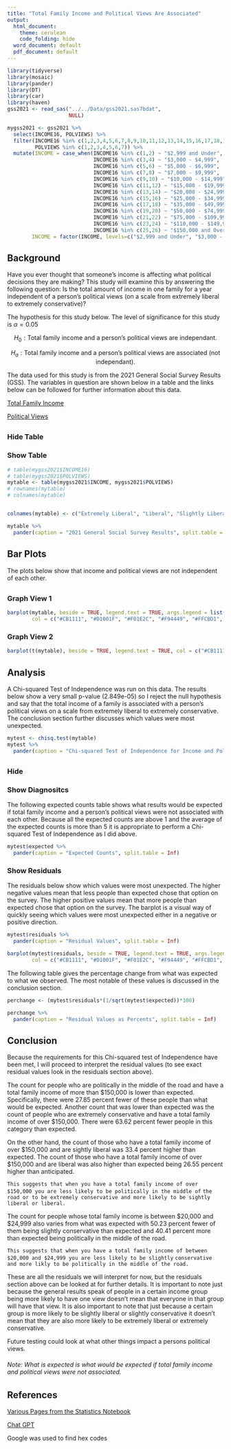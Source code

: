 ```yaml
---
title: "Total Family Income and Political Views Are Associated"
output:
  html_document:
    theme: cerulean
    code_folding: hide
  word_document: default
  pdf_document: default
---
```


```r
library(tidyverse)
library(mosaic)
library(pander)
library(DT)
library(car)
library(haven)
gss2021 <- read_sas("../../Data/gss2021.sas7bdat",
                    NULL)
```

```r
mygss2021 <- gss2021 %>%
  select(INCOME16, POLVIEWS) %>%
  filter(INCOME16 %in% c(1,2,3,4,5,6,7,8,9,10,11,12,13,14,15,16,17,18,19,20,21,22,23,24,25,26),
         POLVIEWS %in% c(1,2,3,4,5,6,7)) %>%
  mutate(INCOME = case_when(INCOME16 %in% c(1,2) ~ "$2,999 and Under",
                            INCOME16 %in% c(3,4) ~ "$3,000 - $4,999",
                            INCOME16 %in% c(5,6) ~ "$5,000 - $6,999",
                            INCOME16 %in% c(7,8) ~ "$7,000 - $9,999", 
                            INCOME16 %in% c(9,10) ~ "$10,000 - $14,999",
                            INCOME16 %in% c(11,12) ~ "$15,000 - $19,999", 
                            INCOME16 %in% c(13,14) ~ "$20,000 - $24,999", 
                            INCOME16 %in% c(15,16) ~ "$25,000 - $34,999",
                            INCOME16 %in% c(17,18) ~ "$35,000 - $49,999", 
                            INCOME16 %in% c(19,20) ~ "$50,000 - $74,999", 
                            INCOME16 %in% c(21,22) ~ "$75,000 - $109,999", 
                            INCOME16 %in% c(23,24) ~ "$110,000 - $149,999", 
                            INCOME16 %in% c(25,26) ~ "$150,000 and Over"),
        INCOME = factor(INCOME, levels=c("$2,999 and Under", "$3,000 - $4,999", "$5,000 - $6,999", "$7,000 - $9,999", "$10,000 - $14,999", "$15,000 - $19,999", "$20,000 - $24,999", "$25,000 - $34,999", "$35,000 - $49,999", "$50,000 - $74,999", "$75,000 - $109,999", "$110,000 - $149,999", "$150,000 and Over"), ordered=TRUE))
```


## Background

Have you ever thought that someone's income is affecting what political decisions they are making? This study will examine this by answering the following question: Is the total amount of income in one family for a year independent of a person's political views (on a scale from extremely liberal to extremely conservative)?

The hypothesis for this study below. The level of significance for this study is $\alpha = 0.05$

$$
H_0: \text{Total family income and a person's political views are independant.}
$$

$$
H_a: \text{Total family income and a person's political views are associated (not independant).}
$$


The data used for this study is from the 2021 General Social Survey Results (GSS). The variables in question are shown below in a table and the links below can be followed for further information about this data.

[Total Family Income](https://gssdataexplorer.norc.org/variables/6167/vshow#)

[Political Views](https://gssdataexplorer.norc.org/variables/178/vshow)

## {.tabset .tabset-pills .tabset-fade}

### Hide Table

### Show Table

```r
# table(mygss2021$INCOME16)
# table(mygss2021$POLVIEWS)
mytable <- table(mygss2021$INCOME, mygss2021$POLVIEWS)
# rownames(mytable)
# colnames(mytable)


colnames(mytable) <- c("Extremely Liberal", "Liberal", "Slightly Liberal", "Middle of the Road", "Slightly Conservative", "Conservative", "Extermely Conservative")

mytable %>%
  pander(caption = "2021 General Social Survey Results", split.table = Inf)
```

## Bar Plots

The plots below show that income and political views are not independent of each other.

## {.tabset .tabset-pills .tabset-fade}

### Graph View 1

```r
barplot(mytable, beside = TRUE, legend.text = TRUE, args.legend = list(title = "Total Family Income", cex=0.75, x = "topright", bty = 'n'),
        col = c("#CB1111", "#D1001F", "#F01E2C", "#F94449", "#FFCBD1", "#D9DDDC", "#FFFFFF", "#DADADA", "#B7C9D9", "#9FB7CD", "#6F94B3", "#275E8E", "#003061"), las = 2, cex.names = 0.5, ylab = "Number of Responses from Survey", xlim = c(0,120), main = "Total Family Income and Political Views are Associated\nGeneral Social Survey Results")
```

### Graph View 2

```r
barplot(t(mytable), beside = TRUE, legend.text = TRUE, col = c("#CB1111", "#F01E2C", "#FFCBD1", "#DADADA", "#9FB7CD", "#6F94B3", "#003061"), args.legend = list(title = "Political Viewpoint", cex = 0.9, x = "topleft", bty = 'n'), las = 2, cex.names = 0.5, main = "Total Family Income and Political Views are Associated\nGeneral Social Survey Results")
```

## Analysis

A Chi-squared Test of Independence was run on this data. The results below show a very small p-value (2.849e-05) so I reject the null hypothesis and say that the total income of a family is associated with a person's political views on a scale from extremely liberal to extremely conservative. The conclusion section further discusses which values were most unexpected. 

```r
mytest <- chisq.test(mytable)
mytest %>%
  pander(caption = "Chi-squared Test of Independence for Income and Political Views")

```

## {.tabset .tabset-pills .tabset-fade}


### Hide

### Show Diagnositcs

The following expected counts table shows what results would be expected if total family income and a person's political views were not associated with each other. Because all the expected counts are above 1 and the average of the expected counts is more than 5 it is appropriate to perform a Chi-squared Test of Independence as I did above.

```r
mytest$expected %>%
  pander(caption = "Expected Counts", split.table = Inf)
```


### Show Residuals

The residuals below show which values were most unexpected. The higher negative values mean that less people than expected chose that option on the survey. The higher positive values mean that more people than expected chose that option on the survey. The barplot is a visual way of quickly seeing which values were most unexpected either in a negative or positive direction.


```r
mytest$residuals %>%
  pander(caption = "Residual Values", split.table = Inf)

barplot(mytest$residuals, beside = TRUE, legend.text = TRUE, args.legend = list(title = "Total Family Income", cex=0.65, x = "topright", bty = 'n'),
        col = c("#CB1111", "#D1001F", "#F01E2C", "#F94449", "#FFCBD1", "#D9DDDC", "#FFFFFF", "#DADADA", "#B7C9D9", "#9FB7CD", "#6F94B3", "#275E8E", "#003061"), las = 2, cex.names = 0.5, xlim = c(0, 120), ylab = "Residual Values", main = "Pearson Residuals")
```

The following table gives the percentage change from what was expected to what we observed. The most notable of these values is discussed in the conclusion section.

```r
perchange <- (mytest$residuals*(1/sqrt(mytest$expected))*100) 

perchange %>%
  pander(caption = "Residual Values as Percents", split.table = Inf)

```




## Conclusion

Because the requirements for this Chi-squared test of Independence have been met, I will proceed to interpret the residual values (to see exact residual values look in the residuals section above).

The count for people who are politically in the middle of the road and have a total family income of more than \$150,000 is lower than expected. Specifically, there were 27.85 percent fewer of these people than what would be expected. Another count that was lower than expected was the count of people who are extremely conservative and have a total family income of over \$150,000. There were 63.62 percent fewer people in this category than expected. 

On the other hand, the count of those who have a total family income of over \$150,000 and are sightly liberal was 33.4 percent higher than expected. The count of those who have a total family income of over \$150,000 and are liberal was also higher than expected being 26.55 percent higher than anticipated. 

`This suggests that when you have a total family income of over $150,000 you are less likely to be politically in the middle of`
`the road or to be extremely conservative and more likely to be sightly liberal or liberal.`

The count for people whose total family income is between \$20,000 and \$24,999 also varies from what was expected with 50.23 percent fewer of them being slightly conservative than expected and 40.41 percent more than expected being politically in the middle of the road.

`This suggests that when you have a total family income of between $20,000 and $24,999 you are less likely to be slightly`
`conservative and more likly to be politically in the middle of the road.`

These are all the residuals we will interpret for now, but the residuals section above can be looked at for further details. It is important to note just because the general results speak of people in a certain income group being more likely to have one view doesn't mean that everyone in that group will have that view. It is also important to note that just because a certain group is more likely to be slightly liberal or slightly conservative it doesn't mean that they are also more likely to be extremely liberal or extremely conservative. 

Future testing could look at what other things impact a persons political views.

###### Note: What is expected is what would be expected if total family income and political views were not associated.


## References

[Various Pages from the Statistics Notebook](file:///C:/Users/jense/OneDrive/Documents/Spring%202024/Statistics-Notebook-master/RCommands.html)

[Chat GPT](https://chatgpt.com/c/c213b545-9c6f-42a9-8751-0c7cd19b98a1)

Google was used to find hex codes
